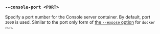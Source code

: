 ### `--console-port <PORT>`

Specify a port number for the Console server container.
By default, port `3000` is used.
Similar to the port only form of [the `--expose` option][docker run expose] for `docker run`.

[docker run expose]: https://docs.docker.com/reference/cli/docker/container/run/#publish
